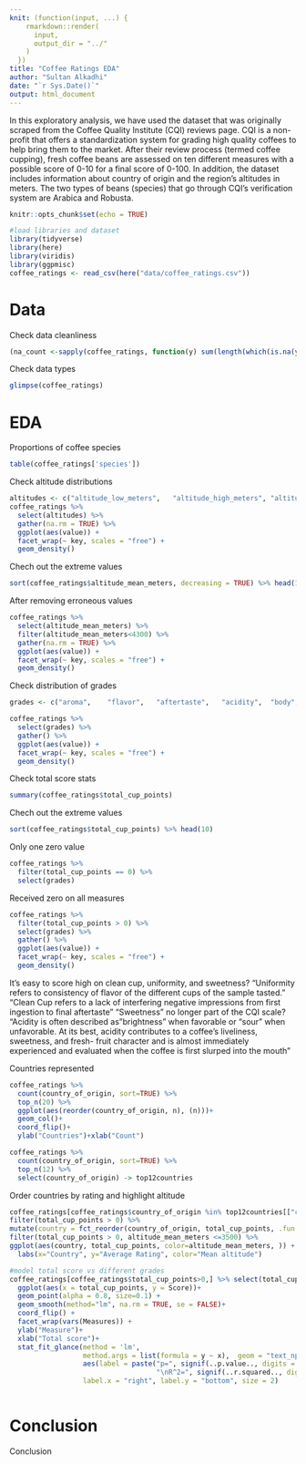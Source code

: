---
knit: (function(input, ...) {
    rmarkdown::render(
      input,
      output_dir = "../"
    )
  })
title: "Coffee Ratings EDA"
author: "Sultan Alkadhi"
date: "`r Sys.Date()`"
output: html_document
---
In this exploratory analysis, we have used the dataset that was originally scraped from the Coffee Quality Institute (CQI) reviews page. CQI is a non-profit that offers a standardization system for grading high quality coffees to help bring them to the market. After their review process (termed coffee cupping), fresh coffee beans are assessed on ten different measures with a possible score of 0-10 for a final score of 0-100. In addition, the dataset includes information about country of origin and the region’s altitudes in meters.  The two types of beans (species) that go through CQI’s verification system are Arabica and Robusta.

```{r setup, include=FALSE}
knitr::opts_chunk$set(echo = TRUE)
```

```{r include=FALSE}
#load libraries and dataset
library(tidyverse)
library(here)
library(viridis)
library(ggpmisc)
coffee_ratings <- read_csv(here("data/coffee_ratings.csv"))
```
# Data

Check data cleanliness
```{r}
(na_count <-sapply(coffee_ratings, function(y) sum(length(which(is.na(y)))))) 
```

Check data types
```{r}
glimpse(coffee_ratings)
```
# EDA

Proportions of coffee species
```{r}
table(coffee_ratings['species'])
```
Check altitude distributions
```{r}
altitudes <- c("altitude_low_meters",	"altitude_high_meters",	"altitude_mean_meters")
coffee_ratings %>%
  select(altitudes) %>%
  gather(na.rm = TRUE) %>%
  ggplot(aes(value)) +
  facet_wrap(~ key, scales = "free") +
  geom_density()
```
Chech out the extreme values
```{r}
sort(coffee_ratings$altitude_mean_meters, decreasing = TRUE) %>% head(10)
```

After removing erroneous values
```{r}
coffee_ratings %>%
  select(altitude_mean_meters) %>%
  filter(altitude_mean_meters<4300) %>% 
  gather(na.rm = TRUE) %>%
  ggplot(aes(value)) +
  facet_wrap(~ key, scales = "free") +
  geom_density()
```
Check distribution of grades
```{r}
grades <- c("aroma",	"flavor",	"aftertaste",	"acidity",	"body",	"balance",	"uniformity",	"clean_cup",	"sweetness",	"cupper_points",	"total_cup_points")

coffee_ratings %>%
  select(grades) %>% 
  gather() %>%
  ggplot(aes(value)) +
  facet_wrap(~ key, scales = "free") +
  geom_density()
```
Check total score stats
```{r}
summary(coffee_ratings$total_cup_points)
```
Chech out the extreme values
```{r}
sort(coffee_ratings$total_cup_points) %>% head(10)
```
Only one zero value

```{r}
coffee_ratings %>% 
  filter(total_cup_points == 0) %>% 
  select(grades)
```
Received zero on all measures

```{r}
coffee_ratings %>%
  filter(total_cup_points > 0) %>% 
  select(grades) %>%
  gather() %>%
  ggplot(aes(value)) +
  facet_wrap(~ key, scales = "free") +
  geom_density()
```
It's easy to score high on clean cup, uniformity, and sweetness?
"Uniformity refers to consistency of flavor of the different cups of the sample tasted."
"Clean Cup refers to a lack of interfering negative impressions from first ingestion to final aftertaste"
"Sweetness" no longer part of the CQI scale?
"Acidity is often described as "brightness" when favorable or "sour" when unfavorable. At its best, acidity contributes to a coffee's liveliness, sweetness, and fresh- fruit character and is almost immediately experienced and evaluated when the coffee is first slurped into the mouth"

Countries represented
```{r}
coffee_ratings %>% 
  count(country_of_origin, sort=TRUE) %>% 
  top_n(20) %>% 
  ggplot(aes(reorder(country_of_origin, n), (n)))+
  geom_col()+
  coord_flip()+
  ylab("Countries")+xlab("Count")
```
```{r}
coffee_ratings %>% 
  count(country_of_origin, sort=TRUE) %>% 
  top_n(12) %>% 
  select(country_of_origin) -> top12countries
```

Order countries by rating and highlight altitude
```{r}
coffee_ratings[coffee_ratings$country_of_origin %in% top12countries[["country_of_origin"]],] %>%
filter(total_cup_points > 0) %>%
mutate(country = fct_reorder(country_of_origin, total_cup_points, .fun = max)) %>%
filter(total_cup_points > 0, altitude_mean_meters <=3500) %>%
ggplot(aes(country, total_cup_points, color=altitude_mean_meters, )) + geom_point() + coord_flip() +scale_color_viridis(option = "D") +
  labs(x="Country", y="Average Rating", color="Mean altitude")

```


```{r}
#model total score vs different grades
coffee_ratings[coffee_ratings$total_cup_points>0,] %>% select(total_cup_points, grades) %>% pivot_longer(-total_cup_points, names_to = "Measures", values_to = "Score")%>%
  ggplot(aes(x = total_cup_points, y = Score))+
  geom_point(alpha = 0.8, size=0.1) +
  geom_smooth(method="lm", na.rm = TRUE, se = FALSE)+
  coord_flip() +
  facet_wrap(vars(Measures)) +
  ylab("Measure")+
  xlab("Total score")+
  stat_fit_glance(method = 'lm',
                  method.args = list(formula = y ~ x),  geom = "text_npc", 
                  aes(label = paste("p=", signif(..p.value.., digits = 0), 
                                    "\nR^2=", signif(..r.squared.., digits = 2), sep = "")),
                  label.x = "right", label.y = "bottom", size = 2)
  

```

# Conclusion


Conclusion
